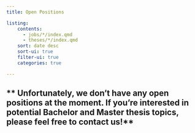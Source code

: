 ```yaml
---
title: Open Positions

listing: 
    contents: 
      - jobs/*/index.qmd
      - theses/*/index.qmd 
    sort: date desc
    sort-ui: true
    filter-ui: true
    categories: true

---
```

** Unfortunately, we don't have any open positions at the moment. If you're interested in potential Bachelor and Master thesis topics, please feel free to contact us!**
---

